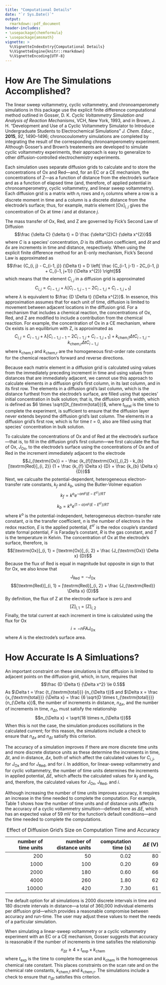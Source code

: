 ```yaml
---
title: "Computational Details"
date: "`r Sys.Date()`"
output: 
  rmarkdown::pdf_document
header-includes:
- \usepackage{chemformula}
- \usepackage{amsmath}
vignette: >
  %\VignetteIndexEntry{Computational Details}
  %\VignetteEngine{knitr::rmarkdown}
  %\VignetteEncoding{UTF-8}
---
```

# How Are The Simulations Accomplished?

The linear sweep voltammetry, cyclic voltammetry, and chronoamperomety simulations in this package use the explicit finite difference computational method outlined in Gosser, D. K. *Cyclic Voltammetry Simulation and Analysis of Reaction Mechanisms*, VCH, New York, 1993, and in Brown, J. H. "Development and Use of a Cyclic Voltammetry Simulator to Introduce Undergraduate Students to Electrochemical Simulations" *J. Chem. Educ.*, **2015**, *92*, 1490--1496; chronocoulometry simulations are completed by integrating the result of the corresponding chronoamperometry experiment. Although Gosser's and Brown's treatements are developed to simulate cyclic voltammetry experiments, their approach is easy to generalize to other diffusion-controlled electrochemistry experiments.

Each simulation uses separate diffusion grids to calculate and to store the concentrations of Ox and Red---and, for an EC or a CE mechanism, the concentrations of Z---as a function of distance from the electrode's surface and as a function of elapsed time (and, therefore, of applied potential in chronoamperometry, cyclic voltammetry, and linear sweep voltammetry). Each diffusion grid is a matrix with $n_{i}$ rows and $n_{j}$ columns where a row is a discrete moment in time and a column is a discrete distance from the electrode's surface; thus, for example, matrix element [Ox]~*i, j*~ gives the concentration of Ox at time *i* and at distance *j*.

The mass transfer of Ox, Red, and Z are governed by Fick's Second Law of Diffusion
$$\frac {\delta C} {\delta t} = D \frac {\delta^{2}C} {\delta x^{2}}$$
where $C$ is a species' concentration, $D$ is its diffusion coefficient, and $\delta t$ and $\delta x$ are increments in time and distance, respectively. When using the explicit finite difference method for an E-only mechanism, Fick's Second Law is approximated as
$$\frac {C_{i, j} - C_{i-1, j}} {\Delta t} = D \left[ \frac {C_{i-1, j-1} - 2C_{i-1, j} + C_{i-1, j+1}} {\Delta x^{2}} \right]$$
which means that the element $C_{i,j}$ in a diffusion grid is approximated
$$C_{i, j} = C_{i-1, j} + \lambda \left[ C_{i-1, j-1} - 2C_{i-1, j} + C_{i-1, j+1} \right]$$
where $\lambda$ is equivalent to $\frac {D \Delta t} {\Delta x^{2}}$. In essence, this approximation assumes that for each unit of time, diffusion is limited to movement between adjacent locations in the diffusion grid. For a mechanism that includes a chemical reaction, the concentrations of Ox, Red, and Z are modified to include a contribution from the chemical reaction. For example, the concentration of Ox in a CE mechanism, where Ox exists is an equilibrium with Z, is approximated as
$$C_{i, j} = C_{i-1, j} + \lambda \left[ C_{i-1, j-1} - 2C_{i-1, j} + C_{i-1, j+1} \right] + k_{\textrm{chem,f}} \Delta t C_{i-1, j} - k_{\textrm{chem,r}} \Delta t C_{i-1, j}$$
where $k_{\textrm{chem,f}}$ and $k_{\textrm{chem,r}}$ are the homogeneous first-order rate constants for the chemical reaction's forward and reverse directions.

Because each matrix element in a diffusion grid is calculated using values from the immediately preceding increment in time and using values from distances that are immediately adjacent, we cannot use this approach to calculate elements in a diffusion grid's first column, in its last column, and in its first row. The elements in a diffusion grid's last column, which is the distance furthest from the electrode's surface, are filled using that species' initial concentration in bulk solution; that is, the diffusion grid's width, which is defined as $6 \times \sqrt{Dt_{\textrm{total}}}$, where $t_{\textrm{total}}$ is the time to complete the experiment, is sufficient to ensure that the diffusion layer never extends beyond the diffusion grid's last column. The elements in a diffusion grid's first row, which is for time $t = 0$, also are filled using that species' concentration in bulk solution.

To calculate the concentrations of Ox and of Red at the electrode's surface---that is, to fill in the diffusion grid's first column---we first calculate the flux of Ox, $J_{\textrm{Ox}}$, to the electrode's surface using the concentrations of Ox and of Red in the increment immediately adjacent to the electrode
$$J_{\textrm{Ox}} = - \frac {k_{f}[\textrm{Ox}]_{i,2} - k_{b}[\textrm{Red}]_{i, 2}} {1 + \frac {k_{f} \Delta x} {D} + \frac {k_{b} \Delta x} {D}}$$
Next, we calcualte the potential-dependent, heterogeneous electron-transfer rate constants, $k_{f}$ and $k_{b}$, using the Butler-Volmer equation
$$k_{f} = k^{\textrm{o}}e^{-\alpha n F (E - E^{\textrm{o} \prime})/RT}$$
$$k_{b} = k^{\textrm{o}}e^{(1 - \alpha) n F (E - E^{\textrm{o} \prime})/RT}$$
where $k^{\textrm{o}}$ is the potential-independent, heterogeneous electron-transfer rate constant, $\alpha$ is the transfer coefficient, $n$ is the number of electrons in the redox reaction, $E$ is the applied potential, $E^{\textrm{o} \prime}$ is the redox couple's standard state formal potential, $F$ is Faraday's constant, $R$ is the gas constant, and $T$ is the temperature in Kelvin. The concentration of Ox at the electrode's surface, therefore, is
$$[\textrm{Ox}]_{i, 1} = [\textrm{Ox}]_{i, 2} + \frac {J_{\textrm{Ox}} \Delta x} {D}$$
Because the flux of Red is equal in magnitude but opposite in sign to that for Ox, we also know that
$$J_{\textrm{Red}} = -J_{\textrm{Ox}}$$
$$[\textrm{Red}]_{i, 1} = [\textrm{Red}]_{i, 2} + \frac {J_{\textrm{Red}} \Delta x} {D}$$
By definition, the flux of Z at the electrode surface is zero and
$$[\textrm{Z}]_{i, 1} = [\textrm{Z}]_{i, 2}$$
Finally, the total current at each increment in time is calculated using the flux for Ox
$$i = -n F A J_{\textrm{Ox}}$$
where $A$ is the electrode's surface area.

# How Accurate Is A Simluations?

An important constraint on these simulations is that diffusion is limited to adjacent points on the diffusion grid, which, in turn, requires that
$$\frac {D \Delta t} {\Delta x^2} \le 0.5$$
As $\Delta t = \frac {t_{\textrm{total}}} {n_{\Delta t}}$ and $\Delta x = \frac {x_{\textrm{total}}} {\Delta x} = \frac {6 \sqrt{D \times t_{\textrm{total}}}} {n_{\Delta x}}$, the number of increments in distance, $n_{\Delta x}$, and the number of increments in time, $n_{\Delta t}$, must satisfy the relationship
$$n_{\Delta x} < \sqrt{18 \times n_{\Delta t}}$$
When this is not the case, the simulation produces oscillations in the calculated current; for this reason, the simulations include a check to ensure that $n_{\Delta x}$ and $n_{\Delta t}$ satisify this criterion.

The accuracy of a simulation improves if there are more discrete time units and more discrete distance units as these determine the increments in time, $\Delta t$, and in distance, $\Delta x$, both of which affect the calculated values for $C_{i,j}$, for $J_{\textrm{Ox}}$ and for $J_{\textrm{Red}}$, and for $i$. In addition, for linear-sweep voltammetry and for cyclic voltammetry, the number of time units determines the increments in applied potential, $\Delta E$, which affects the calculated values for $k_{f}$ and $k_{b}$, and, therefore, the calculated values for $J_{\textrm{Ox}}$, $J_{\textrm{Red}}$, and $i$. 

Although increasing the number of time units improves accuracy, it requires an increase in the time needed to complete the computation. For example, Table 1 shows how the number of time units and of distance units affects the accuracy of a cyclic voltammetry simultion---defined here as $\Delta E$, which has an expected value of 59 mV for the function's default conditions---and the time needed to complete the computations. 

|number of time units|number of distance units|computation time (s)|$\Delta E$ (V)|
|-------------------:|-----------------------:|-------------------:|-------------:|
|200|50|0.02|80|
|1000|100|0.20|69|
|2000|180|0.60|66|
|4000|260|1.80|62|
|10000|420|7.30|61|

Table: Effect of Diffusion Grid's Size on Computation Time and Accuracy

The default option for all simulations is 2000 discrete intervals in time and 180 discrete intervals in distance---a total of 360,000 individual elements per diffusion grid---which provides a reasonable compromise between accuracy and run-time. The user may adjust these values to meet the needs of a particular simulation.

When simulating a linear-sweep voltammetry or a cyclic voltammetry experiment with an EC or a CE mechanism, Gosser suggests that accuracy is reasonable if the number of increments in time satisfies the relationship
$$n_{\Delta t} \ge 4 \times t_{\textrm{exp}} \times k_{\textrm{chem}}$$
where $t_{\textrm{exp}}$ is the time to complete the scan and $k_{\textrm{chem}}$ is the homogeneous chemical rate constant. This places constraints on the scan rate and on the chemical rate constants, $k_{\textrm{chem,f}}$ and $k_{\textrm{chem,r}}$. The simulations include a check to ensure that $n_{\Delta t}$ satisfies this criterion.